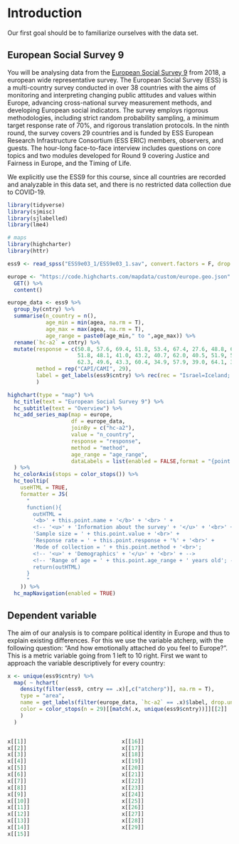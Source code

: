 # Introduction

Our first goal should be to familiarize ourselves with the data set.

## European Social Survey 9 

You will be analysing data from the [European Social Survey 9](https://ess-search.nsd.no/en/study/bdc7c350-1029-4cb3-9d5e-53f668b8fa74) from 2018, a european wide representative survey. The European Social Survey (ESS) is a multi-country survey conducted in over 38 countries with the aims of monitoring and interpreting changing public attitudes and values within Europe, advancing cross-national survey measurement methods, and developing European social indicators. The survey employs rigorous methodologies, including strict random probability sampling, a minimum target response rate of 70%, and rigorous translation protocols. In the ninth round, the survey covers 29 countries and is funded by ESS European Research Infrastructure Consortium (ESS ERIC) members, observers, and guests. The hour-long face-to-face interview includes questions on core topics and two modules developed for Round 9 covering Justice and Fairness in Europe, and the Timing of Life.

::: {.callout-note}
We explicitly use the ESS9 for this course, since all countries are recorded and analyzable in this data set, and there is no restricted data collection due to COVID-19.
:::

```r
library(tidyverse)
library(sjmisc)
library(sjlabelled)
library(lme4)

# maps
library(highcharter)
library(httr)

ess9 <- read_spss("ESS9e03_1/ESS9e03_1.sav", convert.factors = F, drop.labels = T)
```

```r
europe <- "https://code.highcharts.com/mapdata/custom/europe.geo.json" %>% 
  GET() %>% 
  content() 

europe_data <- ess9 %>% 
  group_by(cntry) %>% 
  summarise(n_country = n(),
            age_min = min(agea, na.rm = T),
            age_max = max(agea, na.rm = T),
            age_range = paste0(age_min," to ",age_max)) %>% 
  rename(`hc-a2` = cntry) %>% 
  mutate(response = c(50.8, 57.6, 69.4, 51.8, 53.4, 67.4, 27.6, 48.8, 62.7, 53.8, 
                      51.8, 48.1, 41.0, 43.2, 40.7, 62.0, 40.5, 51.9, 59.2, 38.9, 
                      62.3, 49.6, 43.3, 60.4, 34.9, 57.9, 39.0, 64.1, 39.6),
         method = rep("CAPI/CAMI", 29),
         label = get_labels(ess9$cntry) %>% rec(rec = "Israel=Iceland; else=copy")
         )

highchart(type = "map") %>% 
  hc_title(text = "European Social Survey 9") %>%
  hc_subtitle(text = "Overview") %>%
  hc_add_series_map(map = europe, 
                    df = europe_data, 
                    joinBy = c("hc-a2"), 
                    value = "n_country",
                    response = "response",
                    method = "method",
                    age_range = "age_range",
                    dataLabels = list(enabled = FALSE,format = "{point.properties.hc-a2}")
  ) %>%
  hc_colorAxis(stops = color_stops()) %>%
  hc_tooltip(
    useHTML = TRUE,                             
    formatter = JS(
      "
      function(){
        outHTML = 
        '<b>' + this.point.name + '</b>' + '<br> ' + 
        <!-- '<u>' + 'Information about the survey' + '</u>' + '<br>' + --> 
        'Sample size = ' + this.point.value + '<br>' + 
        'Response rate = ' + this.point.response + '%' + '<br>' + 
        'Mode of collection = ' + this.point.method + '<br>';
        <!-- '<u>' + 'Demographics' + '</u>' + '<br>' + --> 
        <!-- 'Range of age = ' + this.point.age_range + ' years old'; --> 
        return(outHTML)
      }
      "
    )) %>%
  hc_mapNavigation(enabled = TRUE)

```


## Dependent variable

The aim of our analysis is to compare political identity in Europe and thus to explain existing differences. For this we use the variable atcherp, with the following question: "And how emotionally attached do you feel to Europe?". This is a metric variable going from 1 left to 10 right. First we want to approach the variable descriptively for every country:


```r
x <- unique(ess9$cntry) %>% 
  map( ~ hchart(
    density(filter(ess9, cntry == .x)[,c("atcherp")], na.rm = T),
    type = "area",
    name = get_labels(filter(europe_data, `hc-a2` == .x)$label, drop.unused = T),
    color = color_stops(n = 29)[[match(.x, unique(ess9$cntry))]][[2]]
    )
  ) 

```

:::: {style="display: grid; grid-template-columns: 1fr 1fr; grid-column-gap: 10px; "}

::: {}

<left>


```r
x[[1]]
x[[2]]
x[[3]]
x[[4]]
x[[5]]
x[[6]]
x[[7]]
x[[8]]
x[[9]]
x[[10]]
x[[11]]
x[[12]]
x[[13]]
x[[14]]
x[[15]]
```

</left>

:::

::: {}

<right>


```r
x[[16]]
x[[17]]
x[[18]]
x[[19]]
x[[20]]
x[[21]]
x[[22]]
x[[23]]
x[[24]]
x[[25]]
x[[26]]
x[[27]]
x[[28]]
x[[29]]
```

</right>

:::

::::
